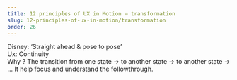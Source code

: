 ```yaml
---
title: 12 principles of UX in Motion → transformation
slug: 12-principles-of-ux-in-motion/transformation
order: 26
---
```


<SlideTemplate title="Principle 4: Transformation">

Disney: ‘Straight ahead & pose to pose’   
Ux: Continuity  
Why ? The transition from one state → to another state → to another state → ... It help focus and understand the followthrough.  

</SlideTemplate>